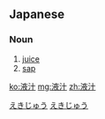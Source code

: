 ==Japanese==
{{ja-kanjitab|えき|じゅう|yomi=on}}

===Noun===
{{ja-noun|えきじゅう}}

# [[juice]]
# [[sap]]

[[Category:ja:Beverages|えきじゅう]]
[[Category:ja:Botany|えきじゅう]]

[[ko:液汁]]
[[mg:液汁]]
[[zh:液汁]]